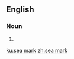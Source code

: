==English==
{{wikipedia}}

===Noun===
{{en-noun|head=[[sea]] [[mark]]}}

# {{alternative spelling of|seamark|lang=en}}

[[ku:sea mark]]
[[zh:sea mark]]